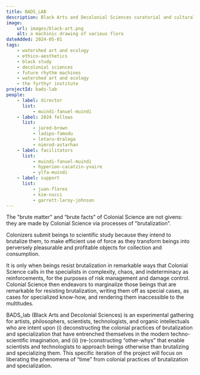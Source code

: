 ```yaml
---
title: BADS_LAB
description: Black Arts and Decolonial Sciences curatorial and cultural project
image:
    url: images/black-art.png
    alt: a machinic drawing of various flora
dateAdded: 2024-05-01
tags:
    - watershed art and ecology
    - ethico-aesthetics
    - black study
    - decolonial sciences
    - future rhythm machines
    - watershed art and ecology
    - the fyrthyr institute
projectId: bads-lab
people:
    - label: director
      list:
          - muindi-fanuel-muindi
    - label: 2024 fellows
      list:
          - jared-brown
          - ladipo-famodu
          - letaru-dralega
          - nimrod-astarhan
    - label: facilitators
      list:
          - muindi-fanuel-muindi
          - hyperion-cacatzin-yvaire
          - ylfa-muindi
    - label: support
      list:
          - juan-flores
          - kim-nucci
          - garrett-laroy-johnson
---
```


The "brute matter" and “brute facts" of Colonial Science are not givens: they are made by Colonial Science via processes of "brutalization”.

Colonizers submit beings to scientific study because they intend to brutalize them, to make efficient use of force as they transform beings into perversely pleasurable and profitable objects for collection and consumption.

It is only when beings resist brutalization in remarkable ways that Colonial Science calls in the specialists in complexity, chaos, and indeterminacy as reinforcements, for the purposes of risk management and damage control. Colonial Science then endeavors to marginalize those beings that are remarkable for resisting brutalization, writing them off as special cases, as cases for specialized know-how, and rendering them inaccessible to the multitudes.

BADS_lab (Black Arts and Decolonial Sciences) is an experimental gathering for artists, philosophers, scientists, technologists, and organic intellectuals who are intent upon (i) deconstructing the colonial practices of brutalization and specialization that have entrenched themselves in the modern techno-scientific imagination, and (ii) (re-)constructing “other-whys” that enable scientists and technologists to approach beings otherwise than brutalizing and specializing them. This specific iteration of the project will focus on liberating the phenomena of “time” from colonial practices of brutalization and specialization.
